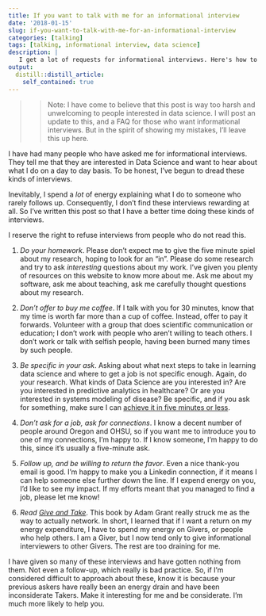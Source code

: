 ```yaml
---
title: If you want to talk with me for an informational interview
date: '2018-01-15'
slug: if-you-want-to-talk-with-me-for-an-informational-interview
categories: [talking]
tags: [talking, informational interview, data science]
description: |
   I get a lot of requests for informational interviews. Here's how to actually get one. 
output:
  distill::distill_article:
    self_contained: true
---
```


>> Note: I have come to believe that this post is way too harsh and unwelcoming to
>> people interested in data science. I will post an update to this, and a FAQ
>> for those who want informational interviews. But in the spirit of showing my 
>> mistakes, I'll leave this up here.

I have had many people who have asked me for informational interviews. They tell me that they are interested in Data Science and want to hear about what I do on a day to day basis. To be honest, I've begun to dread these kinds of interviews. 

Inevitably, I spend a *lot* of energy explaining what I do to someone who rarely follows up. Consequently, I don't find these interviews rewarding at all. So I've written this post so that I have a better time doing these kinds of interviews. 

I reserve the right to refuse interviews from people who do not read this.

1) *Do your homework*. Please don't expect me to give the five minute spiel about my research, hoping to look for an "in". Please do some research and try to ask *interesting* questions about my work. I've given you plenty of resources on this website to know more about me. Ask me about my software, ask me about teaching, ask me carefully thought questions about my research. 

2) *Don't offer to buy me coffee*. If I talk with you for 30 minutes, know that my time is worth far more than a cup of coffee. Instead, offer to pay it forwards. Volunteer with a group that does scientific communication or education; I don't work with people who aren't willing to teach others. I don't work or talk with selfish people, having been burned many times by such people.

3) *Be specific in your ask*. Asking about what next steps to take in learning data science and where to get a job is not specific enough. Again, do your research. What kinds of Data Science are you interested in? Are you interested in predictive analytics in healthcare? Or are you interested in systems modeling of disease? Be specific, and if you ask for something, make sure I can [achieve it in five minutes or less](https://www.samuelthomasdavies.com/the-five-minute-favour/). 

4) *Don't ask for a job, ask for connections*. I know a decent number of people around Oregon and OHSU, so if you want me to introduce you to one of my connections, I'm happy to. If I know someone, I'm happy to do this, since it's usually a five-minute ask.

5) *Follow up, and be willing to return the favor*. Even a nice thank-you email is good. I'm happy to make you a Linkedin connection, if it means I can help someone else further down the line. If I expend energy on you, I'd like to see my impact. If my efforts meant that you managed to find a job, please let me know! 

6) *Read [Give and Take](http://www.adamgrant.net)*. This book by Adam Grant really struck me as the way to actually network. In short, I learned that if I want a return on my energy expenditure, I have to spend my energy on Givers, or people who help others. I am a Giver, but I now tend only to give informational interviewers to other Givers. The rest are too draining for me. 

I have given so many of these interviews and have gotten nothing from them. Not even a follow-up, which really is bad practice. So, if I'm considered difficult to approach about these, know it is because your previous askers have really been an energy drain and have been inconsiderate Takers. Make it interesting for me and be considerate. I'm much more likely to help you.